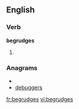 
==English==

===Verb===
'''begrudges'''

# {{third-person singular of|[[begrudge]]}}

===Anagrams===
* {{alphagram|bdeeggrsu}}
* [[debuggers#English|debuggers]]


[[fr:begrudges]]
[[vi:begrudges]]